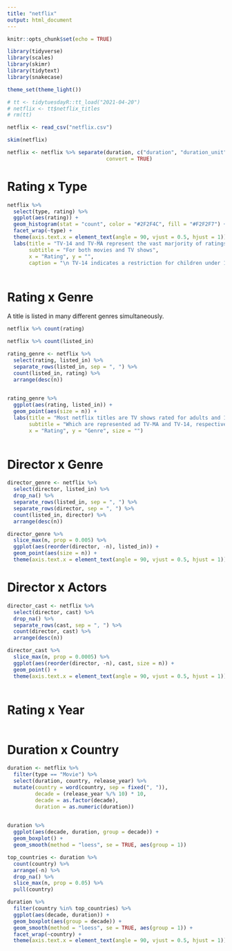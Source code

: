 ```yaml
---
title: "netflix"
output: html_document
---
```


```r
knitr::opts_chunk$set(echo = TRUE)
```

```r
library(tidyverse)
library(scales)
library(skimr)
library(tidytext)
library(snakecase)

theme_set(theme_light())

# tt <- tidytuesdayR::tt_load("2021-04-20")
# netflix <- tt$netflix_titles
# rm(tt)

netflix <- read_csv("netflix.csv")

```


```r
skim(netflix)
```

```r

netflix <- netflix %>% separate(duration, c("duration", "duration_unit"), 
                                convert = TRUE)

```


# Rating x Type

```r

netflix %>% 
  select(type, rating) %>% 
  ggplot(aes(rating)) +
  geom_histogram(stat = "count", color = "#2F2F4C", fill = "#F2F2F7") +
  facet_wrap(~type) +
  theme(axis.text.x = element_text(angle = 90, vjust = 0.5, hjust = 1)) +
  labs(title = "TV-14 and TV-MA represent the vast marjority of ratings",
       subtitle = "For both movies and TV shows",
       x = "Rating", y = "", 
       caption = "\n TV-14 indicates a restriction for children under 14 years old and TV-MA suggests the title may be unsuitable for children under 17")
  

```




# Rating x Genre

A title is listed in many different genres simultaneously. 


```r

netflix %>% count(rating)

netflix %>% count(listed_in)

rating_genre <- netflix %>% 
  select(rating, listed_in) %>% 
  separate_rows(listed_in, sep = ", ") %>% 
  count(listed_in, rating) %>% 
  arrange(desc(n))
  

rating_genre %>% 
  ggplot(aes(rating, listed_in)) +
  geom_point(aes(size = n)) +
  labs(title = "Most netflix titles are TV shows rated for adults and 14+ year olds",
       subtitle = "Which are represented ad TV-MA and TV-14, respectively",
       x = "Rating", y = "Genre", size = "")



```



# Director x Genre



```r

director_genre <- netflix %>% 
  select(director, listed_in) %>% 
  drop_na() %>% 
  separate_rows(listed_in, sep = ", ") %>% 
  separate_rows(director, sep = ", ") %>% 
  count(listed_in, director) %>% 
  arrange(desc(n))

director_genre %>% 
  slice_max(n, prop = 0.005) %>% 
  ggplot(aes(reorder(director, -n), listed_in)) +
  geom_point(aes(size = n)) +
  theme(axis.text.x = element_text(angle = 90, vjust = 0.5, hjust = 1))


```

# Director x Actors

```r

director_cast <- netflix %>% 
  select(director, cast) %>% 
  drop_na() %>% 
  separate_rows(cast, sep = ", ") %>% 
  count(director, cast) %>% 
  arrange(desc(n))

director_cast %>% 
  slice_max(n, prop = 0.0005) %>% 
  ggplot(aes(reorder(director, -n), cast, size = n)) +
  geom_point() +
  theme(axis.text.x = element_text(angle = 90, vjust = 0.5, hjust = 1))



```


# Rating x Year

```r



```


# Duration x Country

```r

duration <- netflix %>% 
  filter(type == "Movie") %>% 
  select(duration, country, release_year) %>% 
  mutate(country = word(country, sep = fixed(", ")),
         decade = (release_year %/% 10) * 10,
         decade = as.factor(decade),
         duration = as.numeric(duration))
         

duration %>% 
  ggplot(aes(decade, duration, group = decade)) +
  geom_boxplot() +
  geom_smooth(method = "loess", se = TRUE, aes(group = 1)) 

top_countries <- duration %>% 
  count(country) %>% 
  arrange(-n) %>% 
  drop_na() %>% 
  slice_max(n, prop = 0.05) %>% 
  pull(country)

duration %>% 
  filter(country %in% top_countries) %>% 
  ggplot(aes(decade, duration)) +
  geom_boxplot(aes(group = decade)) +
  geom_smooth(method = "loess", se = TRUE, aes(group = 1)) +
  facet_wrap(~country) +
  theme(axis.text.x = element_text(angle = 90, vjust = 0.5, hjust = 1))


```

